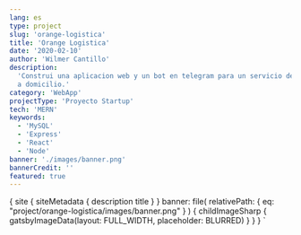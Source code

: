 ```yaml
---
lang: es
type: project
slug: 'orange-logistica'
title: 'Orange Logistica'
date: '2020-02-10'
author: 'Wilmer Cantillo'
description:
  'Construi una aplicacion web y un bot en telegram para un servicio de entregas
  a domicilio.'
category: 'WebApp'
projectType: 'Proyecto Startup'
tech: 'MERN'
keywords:
  - 'MySQL'
  - 'Express'
  - 'React'
  - 'Node'
banner: './images/banner.png'
bannerCredit: ''
featured: true
---
```


  {
    site {
      siteMetadata {
        description
        title
      }
    }
    banner: file(
      relativePath: { eq: "project/orange-logistica/images/banner.png" }
    ) {
      childImageSharp {
        gatsbyImageData(layout: FULL_WIDTH, placeholder: BLURRED)
      }
    }
  }
`
